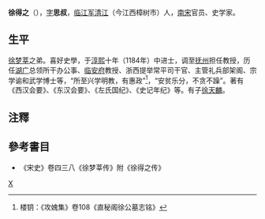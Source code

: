 '''徐得之'''（{{bd|？||？||catIdx=X徐}}），[[表字|字]]'''思叔'''，[[临江军|临江军]][[清江|清江]]（今江西樟树市）人，[[南宋|南宋]]官员、史学家。

==生平==
[[徐梦莘|徐梦莘]]之弟。喜好史學，于[[淳熙|淳熙]]十年（1184年）中进士，调至[[抚州|抚州]]担任教授，历任[[湖广|湖广]]总领所干办公事、[[临安府|临安府]]教授、浙西提举常平司干官、主管礼兵部架阁、宗学谕和武学博士等，“所至兴学明教，有惠政”<ref>楼钥：《攻媿集》卷108《直秘阁徐公墓志铭》</ref>，“安贫乐分，不贪不躁”。著有《西汉会要》、《东汉会要》、《左氏国纪》、《史记年纪》等。有子[[徐天麟|徐天麟]]。

==注釋==
{{reflist}}
==參考書目==
*《宋史》卷四三八《徐梦莘传》附《徐得之传》
[[category:宋朝政治人物|X]]